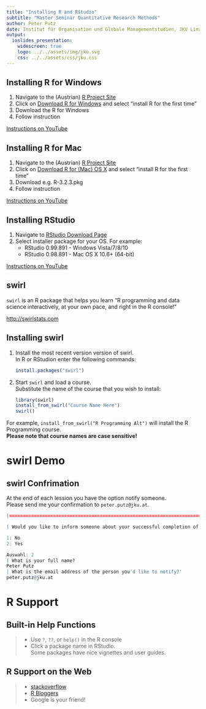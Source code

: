 ```yaml
---
title: "Installing R and RStudio"
subtitle: "Master Seminar Quantitative Research Methods"
author: Peter Putz
date: Institut für Organisation und Globale Managementstudien, JKU Linz
output: 
  ioslides_presentation:
    widescreen: true
    logo: ../../assets/img/jku.svg
    css: ../../assets/css/jku.css
---
```


## Installing R for Windows

1. Navigate to the (Austrian) [R Project Site](http://cran.at.r-project.org)
2. Click on [Download R for Windows](http://cran.at.r-project.org/bin/windows/) and select "install R for the first time"
3. Download the R for Windows
4. Follow instruction


[Instructions on YouTube](https://youtu.be/hxj0UG4boGU)


## Installing R for Mac

1. Navigate to the (Austrian) [R Project Site](http://cran.at.r-project.org)
2. Click on [Download R for (Mac) OS X](http://cran.at.r-project.org/bin/macosx/) and select "install R for the first time"
3. Download e.g. R-3.2.3.pkg
4. Follow instruction

[Instructions on YouTube](https://youtu.be/_oRuJKIkPEM)



## Installing RStudio

1. Navigate to [RStudio Download Page](http://www.rstudio.com/products/rstudio/download/)
2. Select installer package for your OS. For example:
    - RStudio 0.99.891 - Windows Vista/7/8/10
    - RStudio 0.98.891 - Mac OS X 10.6+ (64-bit)

[Instructions on YouTube](https://youtu.be/bM7Sfz-LADM)



## swirl

`swirl` is an R package that helps you learn "R programming and data science interactively, at your own pace, and right in the R console!"

[http://swirlstats.com](http://swirlstats.com)


## Installing swirl

1) Install the most recent version version of swirl.   
    In R or RStudion enter the following commands:

    ```r
    install.packages("swirl")
    ```
    
2) Start `swirl` and load a course.  
    Substitute the name of the course that you wish to install:

    ```r
    library(swirl)
    install_from_swirl("Course Name Here")
    swirl()
    ```

For example, `install_from_swirl("R Programming Alt")` will install the R Programming course.  
**Please note that course names are case sensitive!**


# swirl Demo


## swirl Confrimation

At the end of each lession you have the option notify someone.  
Please send me your confirmation to `peter.putz@jku.at`.

```r
|============================================================================| 100%

| Would you like to inform someone about your successful completion of this lesson?

1: No
2: Yes

Auswahl: 2
| What is your full name?
Peter Putz
| What is the email address of the person you'd like to notify?'
peter.putz@jku.at
```

    
# R Support

## Built-in Help Functions

>- Use `?`, `??`, or `help()` in the R console
>- Click a package name in RStudio.  
    Some packages have nice vignettes and user guides.


## R Support on the Web

>- [stackoverflow](http://stackoverflow.com/tags/r/info)
>- [R Bloggers](http://www.r-bloggers.com)
>- Google is your friend!


